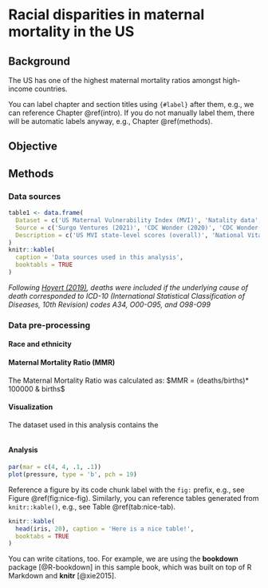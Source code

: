 # Racial disparities in maternal mortality in the US {#mvi-race}

## Background

The US has one of the highest maternal mortality ratios amongst high-income countries. 

You can label chapter and section titles using `{#label}` after them, e.g., we can reference Chapter \@ref(intro). If you do not manually label them, there will be automatic labels anyway, e.g., Chapter \@ref(methods).

## Objective




## Methods

### Data sources

```r

table1 <- data.frame(
  Dataset = c('US Maternal Vulnerability Index (MVI)', 'Natality data', 'Mortality data*'),
  Source = c('Surgo Ventures (2021)', 'CDC Wonder (2020)', 'CDC Wonder(2020)'),
  Description = c('US MVI state-level scores (overall)', 'National Vital Statistics data including all births that occurred in the US between 2007 and 2019, to mothers between 10 and 44 years of age by state and race', 'National Vital Statistics data including all deaths that occurred in the US between 2007 and 2019, of mothers between 15 and 44 years of age by state and race.')  
)
knitr::kable(
  caption = 'Data sources used in this analysis',
  booktabls = TRUE
)
```

_Following [Hoyert (2019)](https://www.cdc.gov/nchs/data/hestat/maternal-mortality-2021/E-Stat-Maternal-Mortality-Rates-H.pdf), deaths were included if the underlying cause of death corresponded to ICD-10 (International Statistical Classification of Diseases, 10th Revision) codes A34, O00-O95, and O98-O99_ 

### Data pre-processing

#### Race and ethnicity

#### Maternal Mortality Ratio (MMR)
The Maternal Mortality Ratio was calculated as: $MMR = (deaths/births)* 100000 & births$

#### Visualization

The dataset used in this analysis contains the 
```r
```


#### Analysis


```r
par(mar = c(4, 4, .1, .1))
plot(pressure, type = 'b', pch = 19)
```

Reference a figure by its code chunk label with the `fig:` prefix, e.g., see Figure \@ref(fig:nice-fig). Similarly, you can reference tables generated from `knitr::kable()`, e.g., see Table \@ref(tab:nice-tab).

```r
knitr::kable(
  head(iris, 20), caption = 'Here is a nice table!',
  booktabs = TRUE
)
```

You can write citations, too. For example, we are using the **bookdown** package [@R-bookdown] in this sample book, which was built on top of R Markdown and **knitr** [@xie2015].
